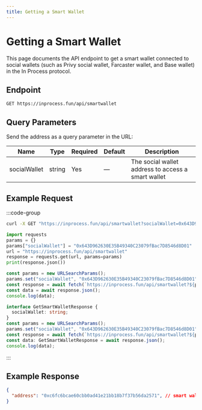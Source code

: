 ```yaml
---
title: Getting a Smart Wallet
---
```


# Getting a Smart Wallet

This page documents the API endpoint to get a smart wallet connected to social wallets (such as Privy social wallet, Farcaster wallet, and Base wallet) in the In Process protocol.


## Endpoint

```
GET https://inprocess.fun/api/smartwallet
```

## Query Parameters

Send the address as a query parameter in the URL:

| Name              | Type   | Required | Default | Description                                              |
| ----------------  | ------ | -------- | ------- | -----------------------------------------------------    |
| socialWallet      | string | Yes      | —       | The social wallet address to access a smart wallet       |


## Example Request

:::code-group

```bash [cURL]
curl -X GET "https://inprocess.fun/api/smartwallet?socialWallet=0x643D962630E35B49340C23079fBac7D8546d8D01"
```

```python [Python]
import requests
params = {}
params["socialWallet"] = "0x643D962630E35B49340C23079fBac7D8546d8D01"
url = "https://inprocess.fun/api/smartwallet"
response = requests.get(url, params=params)
print(response.json())
```

```javascript [JavaScript]
const params = new URLSearchParams();
params.set("socialWallet", "0x643D962630E35B49340C23079fBac7D8546d8D01");
const response = await fetch(`https://inprocess.fun/api/smartwallet?${params}`);
const data = await response.json();
console.log(data);
```

```typescript [TypeScript]
interface GetSmartWalletResponse {
  socialWallet: string;
}
const params = new URLSearchParams();
params.set("socialWallet", "0x643D962630E35B49340C23079fBac7D8546d8D01");
const response = await fetch(`https://inprocess.fun/api/smartwallet?${params}`);
const data: GetSmartWalletResponse = await response.json();
console.log(data);
```

:::

## Example Response

```json
{
  "address": "0xc6fc6bcae60cbb0ad41e21bb18b7f37b56da2571", // smart wallet address
}
```
